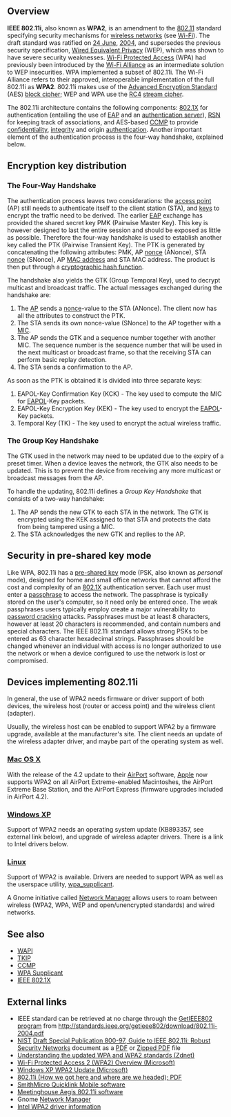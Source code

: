 == Overview ==

'''IEEE 802.11i''', also known as '''WPA2''', is an amendment to the [[IEEE 802.11|802.11]] standard specifying security mechanisms for [[wireless LAN|wireless network]]s (see [[Wi-Fi]]). The draft standard was ratified on [[24 June]], [[2004]], and supersedes the previous security specification, [[Wired Equivalent Privacy]] (WEP), which was shown to have severe security weaknesses. [[Wi-Fi Protected Access]] (WPA) had previously been introduced by the [[Wi-Fi Alliance]] as an intermediate solution to WEP insecurities. WPA implemented a subset of 802.11i. The Wi-Fi Alliance refers to their approved, interoperable implementation of the full 802.11i as '''WPA2'''. 802.11i makes use of the [[Advanced Encryption Standard]] (AES) [[block cipher]]; WEP and WPA use the [[RC4 (cipher)|RC4]] [[stream cipher]].

The 802.11i architecture contains the following components: [[802.1X]] for authentication (entailing the use of [[Extensible Authentication Protocol|EAP]] and an [[authentication server]]), [[Robust Security Network|RSN]] for keeping track of associations, and AES-based [[CCMP]] to provide [[confidentiality]], [[data integrity|integrity]] and origin [[authentication]]. Another important element of the authentication process is the four-way handshake, explained below.

== Encryption key distribution ==

=== The Four-Way Handshake ===

The authentication process leaves two considerations: the [[access point]] (AP) still needs to authenticate itself to the client station (STA), and [[key (cryptography)|key]]s to encrypt the traffic need to be derived. The earlier [[Extensible Authentication Protocol|EAP]] exchange has provided the shared secret key PMK (Pairwise Master Key). This key is however designed to last the entire session and should be exposed as little as possible. Therefore the four-way handshake is used to establish another key called the PTK (Pairwise Transient Key). The PTK is generated by concatenating the following attributes: PMK, AP [[nonce]] (ANonce), STA [[nonce]] (SNonce), AP [[MAC address]] and STA MAC address. The product is then put through a [[cryptographic hash function]]. 

The handshake also yields the GTK (Group Temporal Key), used to decrypt multicast and broadcast traffic. The actual messages exchanged during the handshake are:

# The [[access point|AP]] sends a [[nonce]]-value to the STA (ANonce). The client now has all the attributes to construct the PTK. 
# The STA sends its own nonce-value (SNonce) to the AP together with a [[Message Integrity Code|MIC]].
# The AP sends the GTK and a sequence number together with another MIC. The sequence number is the sequence number that will be used in the next multicast or broadcast frame, so that the receiving STA can perform basic replay detection. 
# The STA sends a confirmation to the AP.

As soon as the PTK is obtained it is divided into three separate keys: 

# EAPOL-Key Confirmation Key (KCK) - The key used to compute the MIC for [[EAPOL]]-Key packets.
# EAPOL-Key Encryption Key (KEK) - The key used to encrypt the [[EAPOL]]-Key packets.
# Temporal Key (TK) - The key used to encrypt the actual wireless traffic.

=== The Group Key Handshake ===

The GTK used in the network may need to be updated due to the expiry of a preset timer.  When a device leaves the network, the GTK also needs to be updated.  This is to prevent the device from receiving any more multicast or broadcast messages from the AP.

To handle the updating, 802.11i defines a ''Group Key Handshake'' that consists of a two-way handshake:

# The AP sends the new GTK to each STA in the network.  The GTK is encrypted using the KEK assigned to that STA and protects the data from being tampered using a MIC.
# The STA acknowledges the new GTK and replies to the AP.

==Security in pre-shared key mode==

Like WPA, 802.11i has a [[pre-shared key]] mode (PSK, also known as ''personal'' mode), designed for home and small office networks that cannot afford the cost and complexity of an [[IEEE 802.1X|802.1X]] authentication server. Each user must enter a [[passphrase]] to access the network.  The passphrase is typically stored on the user's computer, so it need only be entered once. The weak passphrases users typically employ create a major vulnerability to [[password cracking]] attacks.  Passphrases must be at least 8 characters, however at least 20 characters is recommended, and contain numbers and special characters.  The IEEE 802.11i standard allows strong PSKs to be entered as 63 character hexadecimal strings.  Passphrases should be changed whenever an individual with access is no longer authorized to use the network or when a device configured to use the network is lost or compromised.

==Devices implementing 802.11i==

In general, the use of WPA2 needs firmware or driver support of both devices, the wireless host (router or access point) and the wireless client (adapter).

Usually, the wireless host can be enabled to support WPA2 by a firmware upgrade, available at the manufacturer's site. The client needs an update of the wireless adapter driver, and maybe part of the operating system as well.

===[[Mac OS X]]===

With the release of the 4.2 update to their [[AirPort]] software, [[Apple Computer|Apple]] now supports WPA2 on all AirPort Extreme-enabled Macintoshes, the AirPort Extreme Base Station, and the AirPort Express (firmware upgrades included in AirPort 4.2).

===[[Windows XP]]===

Support of WPA2 needs an operating system update (KB893357, see external link below), and upgrade of wireless adapter drivers. There is a link to Intel drivers below.

===[[Linux]]===

Support of WPA2 is available. Drivers are needed to support WPA as well as the userspace utility, [[wpa_supplicant]].

A Gnome initiative called [http://www.gnome.org/projects/NetworkManager/ Network Manager] allows users to roam between wireless (WPA2, WPA, WEP and open/unencrypted standards) and wired networks.

==See also==

* [[WAPI]]
* [[TKIP]]
* [[CCMP]]
* [[WPA Supplicant]]
* [[IEEE 802.1X]]

==External links==

* IEEE standard can be retrieved at no charge through the [http://standards.ieee.org/getieee802/ GetIEEE802 program] from http://standards.ieee.org/getieee802/download/802.11i-2004.pdf
*[[National_Institute_of_Standards_and_Technology | NIST]] [http://csrc.nist.gov/publications/drafts.html#sp800-97 Draft Special Publication 800-97, Guide to IEEE 802.11i: Robust Security Networks] document as a [http://csrc.nist.gov/publications/drafts/Draft-SP800-97.pdf PDF] or [http://csrc.nist.gov/publications/drafts/Draft-SP800-97_pdf.zip Zipped PDF] file
*[http://blogs.zdnet.com/Ou/?p=67 Understanding the updated WPA and WPA2 standards  (Zdnet)]
*[http://www.microsoft.com/technet/community/columns/cableguy/cg0505.mspx Wi-Fi Protected Access 2 (WPA2) Overview  (Microsoft)]
*[http://support.microsoft.com/?id=893357 Windows XP WPA2 Update  (Microsoft)]
*[http://www.sans.org/rr/whitepapers/wireless/1467.php 802.11i (How we got here and where are we headed); PDF]
*[http://www.smithmicro.com/default.tpl?sku=QLMWA0EE&group=product_full SmithMicro Quicklink Mobile software]
*[http://www.mtghouse.com Meetinghouse Aegis 802.11i software]
* Gnome [http://www.gnome.org/projects/NetworkManager/ Network Manager]
*[http://www.intel.com/support/notebook/sb/cs-006109.htm Intel WPA2 driver information]
